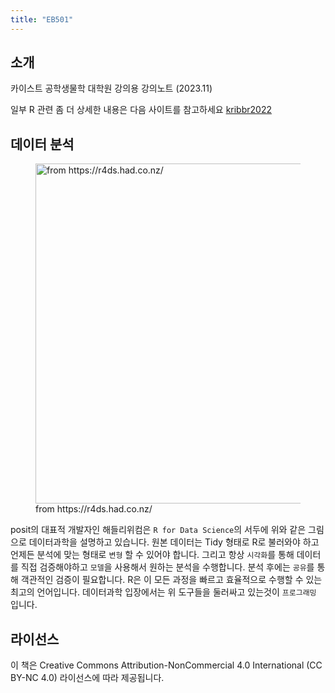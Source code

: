 ```yaml
---
title: "EB501"
---
```


## 소개

카이스트 공학생물학 대학원 강의용 강의노트 (2023.11)

일부 R 관련 좀 더 상세한 내용은 다음 사이트를 참고하세요 [kribbr2022](https://greendaygh.github.io/kribbr2022/) 

## 데이터 분석

![from https://r4ds.had.co.nz/](images/07/data-science.png){width="544"}

posit의 대표적 개발자인 해들리위컴은 `R for Data Science`의 서두에 위와 같은 그림으로 데이터과학을 설명하고 있습니다. 원본 데이터는 Tidy 형태로 R로 불러와야 하고 언제든 분석에 맞는 형태로 `변형` 할 수 있어야 합니다. 그리고 항상 `시각화`를 통해 데이터를 직접 검증해야하고 `모델`을 사용해서 원하는 분석을 수행합니다. 분석 후에는 `공유`를 통해 객관적인 검증이 필요합니다. R은 이 모든 과정을 빠르고 효율적으로 수행할 수 있는 최고의 언어입니다. 데이터과학 입장에서는 위 도구들을 둘러싸고 있는것이 `프로그래밍` 입니다.

## 라이선스

이 책은 Creative Commons Attribution-NonCommercial 4.0 International (CC BY-NC 4.0) 라이선스에 따라 제공됩니다.
